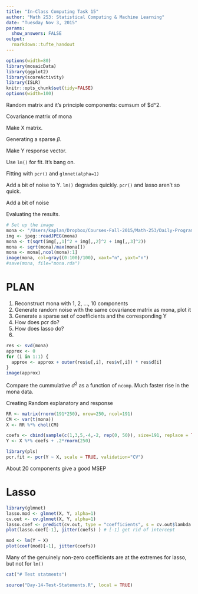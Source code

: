```yaml
---
title: "In-Class Computing Task 15"
author: "Math 253: Statistical Computing & Machine Learning"
date: "Tuesday Nov 3, 2015"
params:
  show_answers: FALSE
output: 
  rmarkdown::tufte_handout
---
```


```r
options(width=80)
library(mosaicData)
library(ggplot2)
library(scoreActivity)
library(ISLR)
knitr::opts_chunk$set(tidy=FALSE)
options(width=100)
```

Random matrix and it's principle components: cumsum of $d^2.

Covariance matrix of mona

Make X matrix.

Generating a sparse $\beta$.

Make Y response vector.

Use `lm()` for fit.  It's bang on.

Fitting with `pcr()` and `glmnet(alpha=1)`

Add a bit of noise to Y.  `lm()` degrades quickly.
`pcr()` and lasso aren't so quick.



Add a bit of noise

Evaluating the results.



```r
# Set up the image
mona <- "/Users/kaplan/Dropbox/Courses-Fall-2015/Math-253/Daily-Programming/mona-bw.jpg"
img <- jpeg::readJPEG(mona)
mona <- t(sqrt(img[,,1]^2 + img[,,2]^2 + img[,,3]^2))
mona <- sqrt(mona)/max(mona[])
mona <- mona[,ncol(mona):1]
image(mona, col=gray((0:100)/100), xaxt="n", yaxt="n")
#save(mona, file="mona.rda")
```

# PLAN

1. Reconstruct mona with 1, 2, ..., 10 components
2. Generate random noise with the same covariance matrix as mona, plot it
3. Generate a sparse set of coefficients and the corresponding Y
4. How does pcr do?
5. How does lasso do?
6. 


```r
res <- svd(mona)
approx <- 0
for (i in 1:1) {
  approx <- approx + outer(res$u[,i], res$v[,i]) * res$d[i]
}
image(approx)
```


Compare the cummulative $d^2$ as a function of `ncomp`.  Much faster rise in the mona data.


Creating Random explanatory and response

```r
RR <- matrix(rnorm(191*250), nrow=250, ncol=191)
CM <- var(t(mona))
X <- RR %*% chol(CM)
```

```r
coefs <- cbind(sample(c(1,3,5,-4,-2, rep(0, 50)), size=191, replace = TRUE))
Y <- X %*% coefs + .2*rnorm(250)
```

```r
library(pls)
pcr.fit <- pcr(Y ~ X, scale = TRUE, validation="CV") 
```


About 20 components give a good MSEP

# Lasso

```r
library(glmnet)
lasso.mod <- glmnet(X, Y, alpha=1)
cv.out <- cv.glmnet(X, Y, alpha=1)
lasso.coef <- predict(cv.out, type = "coefficients", s = cv.out$lambda.min)
plot(lasso.coef[-1], jitter(coefs) ) # [-1] get rid of intercept
```

```r
mod <- lm(Y ~ X)
plot(coef(mod)[-1], jitter(coefs))
```
Many of the genuinely non-zero coefficients are at the extremes for lasso, but not for `lm()`



```r
cat("# Test statments")
```

```r
source("Day-14-Test-Statements.R", local = TRUE)
```
